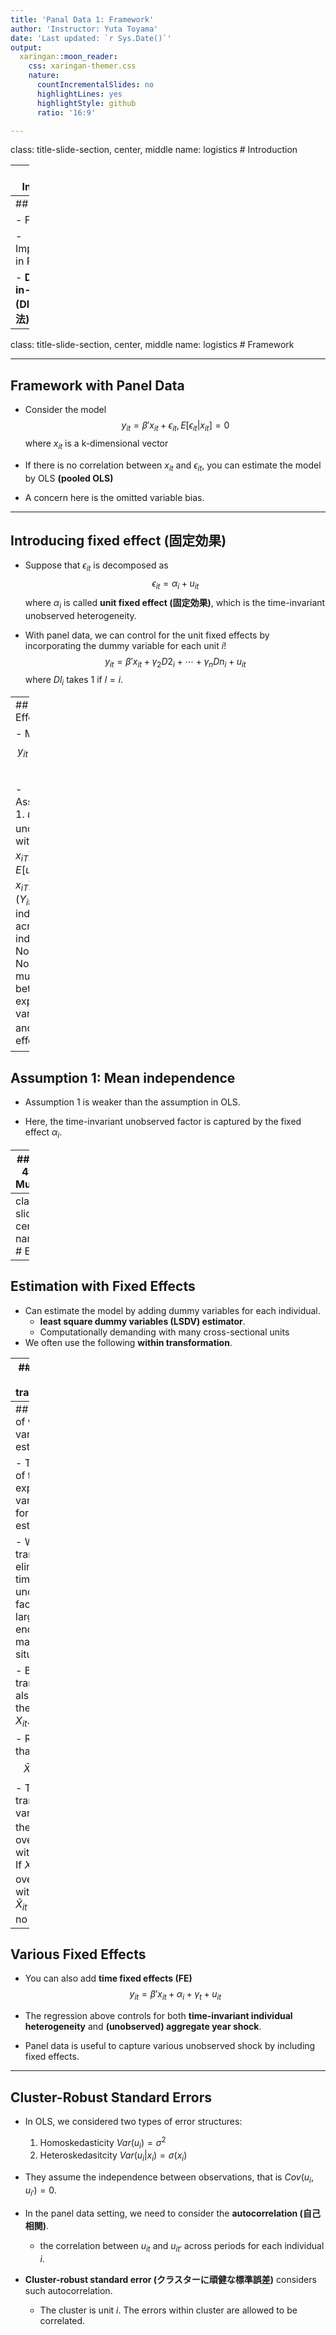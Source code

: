 ```yaml
---
title: 'Panal Data 1: Framework'
author: 'Instructor: Yuta Toyama'
date: 'Last updated: `r Sys.Date()`'
output:
  xaringan::moon_reader:
    css: xaringan-themer.css
    nature:
      countIncrementalSlides: no
      highlightLines: yes
      highlightStyle: github
      ratio: '16:9'

---
```


class: title-slide-section, center, middle
name: logistics
# Introduction

---
## Introduction

- Panel data (パネルデータ)
    - combination of crosssection (クロスセクション) and time series (時系列) data


- Examples:
    1. Person $i$'s income in year $t$.
    2. Vote share in county $i$ for the presidential election year $t$.
    3. Country $i$'s GDP in year $t$. 


- Panel data is useful
    1. More variation (both cross-sectional and time series variation)
    2. Can deal with **time-invariant unobserved factors**. 

---
## Course Plan

- Framework

- Implementation in R

- **Difference-in-differences (DID, 差の差分法)** 


---
class: title-slide-section, center, middle
name: logistics
# Framework

---
  
## Framework with Panel Data

- Consider the model
$$y_{it} = \beta' x_{it} + \epsilon_{it}, E[\epsilon_{it} | x_{it} ] = 0$$
where $x_{it}$ is a k-dimensional vector

- If there is no correlation between $x_{it}$ and $\epsilon_{it}$, you can estimate the model by OLS **(pooled OLS)**

- A concern here is the omitted variable bias. 

---

## Introducing fixed effect (固定効果)

- Suppose that $\epsilon_{it}$ is decomposed as
$$\epsilon_{it} = \alpha_i + u_{it}$$
where $\alpha_i$ is called **unit fixed effect (固定効果)**, which is the time-invariant unobserved heterogeneity. 

- With panel data, we can control for the unit fixed effects by incorporating the dummy variable for each unit $i$!
$$y_{it} = \beta' x_{it} + \gamma_2 D2_i + \cdots + \gamma_n Dn_i + u_{it}$$
where $Dl_i$ takes 1 if $l=i$. 

---
## Fixed Effect Model

- Model
$$y_{it} = \beta' x_{it} + \alpha_i + u_{it}$$


- Assumptions:
    1. $u_{it}$ is uncorrelated with $(x_{i1},\cdots, x_{iT})$, that is $E[u_{it}|x_{i1},\cdots, x_{iT} ] = 0$
    2. $(Y_{it}, x_{it})$ are independent across individual $i$.
    3. No outliers
    4. No perfect multicollinarity between explantory variables $x_{it}$ and fixed effects $\alpha_i$.

---

## Assumption 1: Mean independence

- Assumption 1 is weaker than the assumption in OLS. 

- Here, the time-invariant unobserved factor is captured by the fixed effect $\alpha_i$.


---
## Assumption 4: No Perfect Multicolinearity

- Consider the following model
$$wage_{it} = \beta_0 + \beta_1 experience_{it} + \beta_2 male_{i} + \beta_3 white_{i} + \alpha_i + u_{it}$$
    - $experience_{it}$ measures how many years worker $i$ has worked before at time $t$.

- Multicollinearity issue because of $male_{i}$ and $white_{i}$.

- Intuitively, we cannot estimate the coefficient $\beta_2$ and $\beta_3$ because those **time-invariant variables are captured by the unit fixed effect $\alpha_i$**.

---
class: title-slide-section, center, middle
name: logistics
# Estimation

---
## Estimation with Fixed Effects

- Can estimate the model by adding dummy variables for each individual. 
    - **least square dummy variables (LSDV) estimator**.
    - Computationally demanding with many cross-sectional units

- We often use the following **within transformation**.

---
## Estimation by within transformation 

- Define the new variable $\tilde{Y}_{it}$ as 
$$\tilde{Y}_{it} = Y_{it} - \bar{Y}_i$$
where $\bar{Y}_i = \frac{1}{T} \sum_{t=1}^T Y_{it}$. 

- Applying the within transformation, can eliminate the unit FE $\alpha_i$
$$\tilde{Y}_{it} = \beta' \tilde{X}_{it} + \tilde{u}_{it}$$

- Apply the OLS estimator to the above equation!.

---
## Importance of within variation in estimation

- The variation of the explanatory variable is key for precise estimation. 


- Within transformation eliminates the time-invariant unobserved factor, 
    - a large source of endogeneity in many situations. 


- But, within transformation also absorbs the variation of $X_{it}$. 

- Remember that 
$$\tilde{X}_{it} = X_{it} - \bar{X}_i$$
    - The transformed variable $\tilde{X}_{it}$ has the variation over time $t$ within unit $i$.
    - If $X_{it}$ is fixed over time within unit $i$, $\tilde{X}_{it} = 0$, so that no variation.

---
## Various Fixed Effects

- You can also add **time fixed effects (FE)**
$$y_{it} = \beta' x_{it} + \alpha_i + \gamma_t + u_{it}$$

- The regression above controls for both **time-invariant individual heterogeneity** and **(unobserved) aggregate year shock**.

- Panel data is useful to capture various unobserved shock by including fixed effects.

---
## Cluster-Robust Standard Errors

- In OLS, we considered two types of error structures:
  1. Homoskedasticity $Var(u_i) = \sigma^2$
  2. Heteroskedasitcity $Var(u_i | x_i) = \sigma(x_i)$


- They assume the independence between observations, that is $Cov(u_{i},u_{i'} ) = 0$.


- In the panel data setting, we need to consider the **autocorrelation (自己相関)**.
  - the correlation between $u_{it}$ and $u_{it'}$ across periods for each individual $i$.


- **Cluster-robust standard error (クラスターに頑健な標準誤差)** considers such autocorrelation.
    - The cluster is unit $i$. The errors within cluster are allowed to be correlated. 


